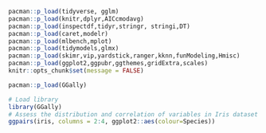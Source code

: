 

```r
pacman::p_load(tidyverse, gglm)
pacman::p_load(knitr,dplyr,AICcmodavg)
pacman::p_load(inspectdf,tidyr,stringr, stringi,DT)
pacman::p_load(caret,modelr)
pacman::p_load(mlbench,mplot)
pacman::p_load(tidymodels,glmx)
pacman::p_load(skimr,vip,yardstick,ranger,kknn,funModeling,Hmisc)
pacman::p_load(ggplot2,ggpubr,ggthemes,gridExtra,scales)
knitr::opts_chunk$set(message = FALSE)
```



```r
pacman::p_load(GGally)
```


```r
# Load library
library(GGally)
# Assess the distribution and correlation of variables in Iris dataset
ggpairs(iris, columns = 2:4, ggplot2::aes(colour=Species))
```